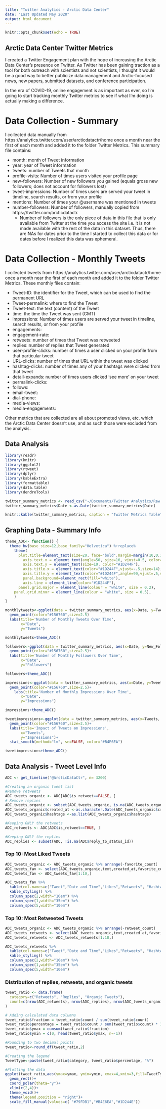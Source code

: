 ```yaml
---
title: "Twitter Analytics - Arctic Data Center"
date: "Last Updated May 2020"
output: html_document
---
```


```r
knitr::opts_chunk$set(echo = TRUE)
```

## Arctic Data Center Twitter Metrics

I created a Twitter Engagement plan with the hope of increasing the Arctic Data Center's presence on Twitter. As Twitter has been gaining traction as a tool for both outreach with scientists and not scientists, I thought it would be a good way to better publicize data management and Arctic-focused news, new papers, submitted datasets, and conference participation.

In the era of COVID-19, online engagement is as important as ever, so I'm going to start tracking monthly Twitter metrics to see if what I'm doing is actually making a difference.

# Data Collection - Summary

I collected data manually from https://analytics.twitter.com/user/arcticdatactr/home once a month near the first of each month and added it to the folder Twitter Metrics. This summary file contains:

* month: month of Tweet information
* year: year of Tweet information
* tweets: number of Tweets that month
* profile-visits: Number of times users visited your profile page
* new-followers: Number of new followers you gained (equals gross new followers; does not account for followers lost)
* tweet-impressions: Number of times users are served your tweet in timeline, search results, or from your profile
* mentions: Number of times your @username was mentioned in tweets
* number-followers: Number of followers, manually copied from https://twitter.com/arcticdatactr. 
    * Number of followers is the only piece of data in this file that is only available from Twitter at the time you access the site i.e. it is not made available with the rest of the data in this dataset. Thus, there are NAs for dates prior to the time I started to collect this data or for dates before I realized this data was ephemeral.

# Data Collection - Monthly Tweets

I collected tweets from https://analytics.twitter.com/user/arcticdatactr/home once a month near the first of each month and added it to the folder Twitter Metrics. These monthly files contain:

* Tweet-ID: the identifier for the Tweet, which can be used to find the permanent URL
* Tweet-permalink: where to find the Tweet
* Tweet-text: the text (content) of the Tweet
* time: the time the Tweet was sent (GMT)
* impressions: Number of times users are served your tweet in timeline, search results, or from your profile
* engagements: 
* engagement-rate:
* retweets: number of times that Tweet was retweeted
* replies: number of replies that Tweet generated
* user-profile-clicks: number of times a user clicked on your profile from that particular tweet
* URL-clicks: number of times that URL within the tweet was clicked
* hashtag-clicks: number of times any of your hashtags were clicked from that tweet
* detail-expands: number of times users clicked 'see more' on your tweet
* permalink-clicks:
* follows:
* email-tweet:
* dial-phone: 
* media-views: 
* media-engagements:

Other metrics that are collected are all about promoted views, etc. which the Arctic Data Center doesn't use, and as such those were excluded from the analysis.

## Data Analysis

```r
library(readr)
library(knitr)
library(ggplot2)
library(rtweet)
library(dplyr)
library(kableExtra)
library(formattable)
library(data.table)
library(dendroTools)
```

```r
twitter_summary_metrics <- read_csv("~/Documents/Twitter Analytics/Raw Data/twitter-summary-metrics.csv")
twitter_summary_metrics$Date <-as.Date(twitter_summary_metrics$Date) 
```

```r
knitr::kable(twitter_summary_metrics, caption = "Twitter Metrics Table")
```

## Graphing Data - Summary Info

```r
theme_ADC<- function() {
  theme_bw(base_size=12,base_family="Helvetica") %+replace%
    theme(
      plot.title=element_text(size=20, face="bold",margin=margin(10,0,10,0),color="#1D244F"),
        axis.text.x = element_text(angle=50, size=10, vjust=0.5, color="#1D244F"),
        axis.text.y = element_text(size=10, color="#1D244F"),
        axis.title.x = element_text(color="#1D244F",vjust=-.5,size=14),
        axis.title.y = element_text(color="#1D244F",angle=90,vjust=.5,size=14),
        panel.background=element_rect(fill="white"),
        axis.line = element_line(color="#1D244F"),
      panel.grid.major = element_line(colour = "white", size = 0.2), 
    panel.grid.minor = element_line(colour = "white", size = 0.5),
    )
}
```

```r
monthlytweets<-ggplot(data = twitter_summary_metrics, aes(x=Date, y=Tweets)) +
  geom_point(color="#156760",size=2.5)
  labs(title='Number of Monthly Tweets Over Time',
       x="Date",
       y="Tweets")

monthlytweets+theme_ADC()
```

```r
followers<-ggplot(data = twitter_summary_metrics, aes(x=Date, y=New_Followers)) +
  geom_point(color="#156760",size=2.5)+
  labs(title='Number of Monthly Followers Over Time',
       x="Date",
       y="Followers")

followers+theme_ADC()

```


```r
impressions<-ggplot(data = twitter_summary_metrics, aes(x=Date, y=Tweet_Impressions)) +
  geom_point(color="#156760",size=2.5)+
    labs(title='Number of Monthly Impressions Over Time',
       x="Date",
       y="Impressions")

impressions+theme_ADC()
```


```r
tweetimpressions<-ggplot(data = twitter_summary_metrics, aes(x=Tweets, y=Tweet_Impressions)) +
  geom_point(color="#156760",size=2.5)+
  labs(title='Impact of Tweets on Impressions',
       x="Tweets",
       y="Impressions")+
  stat_smooth(method="lm", se=FALSE, color="#B4E6EA")

tweetimpressions+theme_ADC()

```

## Data Analysis - Tweet Level Info

```r
ADC <- get_timeline("@ArcticDataCtr", n= 3200)

#Creating an organic tweet list
#Remove retweets
ADC_tweets_organic <- ADC[ADC$is_retweet==FALSE, ] 
# Remove replies
ADC_tweets_organic <- subset(ADC_tweets_organic, is.na(ADC_tweets_organic$reply_to_status_id)) 
ADC_tweets_organic$created_at <-as.character.Date(ADC_tweets_organic$created_at) 
ADC_tweets_organic$hashtags <-as.list(ADC_tweets_organic$hashtags) 

#Keeping ONLY the retweets
ADC_retweets <- ADC[ADC$is_retweet==TRUE, ] 

#Keeping ONLY the replies
ADC_replies <- subset(ADC, !is.na(ADC$reply_to_status_id))
```

### Top 10: Most Liked Tweets
```r

ADC_tweets_organic <- ADC_tweets_organic %>% arrange(-favorite_count)
ADC_tweets_fav <- select(ADC_tweets_organic,text,created_at,favorite_count, retweet_count,hashtags)
ADC_tweets_fav <- ADC_tweets_fav[1:10,]

ADC_tweets_fav %>% 
  kable(col.names=c("Tweet","Date and Time","Likes","Retweets", "Hashtags Used")) %>% 
  kable_styling() %>% 
  column_spec(2,width="10em") %>% 
  column_spec(1,width="35em") %>% 
  column_spec(5,width="10em") 

```
### Top 10: Most Retweeted Tweets

```r

ADC_tweets_organic <- ADC_tweets_organic %>% arrange(-retweet_count)
ADC_tweets_retweets <- select(ADC_tweets_organic,text,created_at,favorite_count, retweet_count,hashtags)
ADC_tweets_retweets <- ADC_tweets_retweets[1:10,]

ADC_tweets_retweets %>% 
  kable(col.names=c("Tweet","Date and Time","Likes","Retweets", "Hashtags Used")) %>% 
  kable_styling() %>% 
  column_spec(2,width="10em") %>% 
  column_spec(1,width="35em") %>% 
  column_spec(5,width="10em") 

```

### Distribution of replies, retweets, and organic tweets

```r

tweet_ratio <- data.frame(
  category=c("Retweets", "Replies", "Organic Tweets"),
  count=c(nrow(ADC_retweets), nrow(ADC_replies), nrow(ADC_tweets_organic))
)

# Adding calculated data columns
tweet_ratio$fraction = tweet_ratio$count / sum(tweet_ratio$count)
tweet_ratio$percentage = tweet_ratio$count / sum(tweet_ratio$count) * 100
tweet_ratio$ymax = cumsum(tweet_ratio$fraction)
tweet_ratio$ymin = c(0, head(tweet_ratio$ymax, n=-1))

#Rounding to two decimal points
tweet_ratio<-round_df(tweet_ratio,2)

#Creating the legend
TweetType<-paste(tweet_ratio$category, tweet_ratio$percentage, "%")

#Plotting the data
ggplot(tweet_ratio,aes(ymax=ymax, ymin=ymin, xmax=4,xmin=3,fill=TweetType))+
  geom_rect()+
  coord_polar(theta="y")+
  xlim(c(2,4))+
  theme_void()+
  theme(legend.position = "right")+ 
  scale_fill_manual(values=c( "#79FDB1","#B4E6EA","#1D244E"))
```
